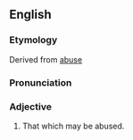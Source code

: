 ==English==

===Etymology===
Derived from [[abuse]]

===Pronunciation===
{{IPA|/əˈbjuːzəb(ə)l/}}

===Adjective===
{{en-adj}}

# That which may be abused.